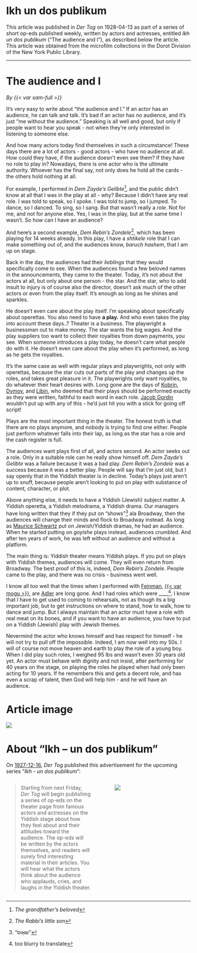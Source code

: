 # Ikh un dos publikum

This article was published in _Der Tog_ on 1928-04-13 as part of a series of short op-eds published weekly, written by actors and actresses, entitled _Ikh un dos publikum_ ("The audience and I"), as described below the article.
This article was obtained from the microfilm collections in the Dorot Division of the New York Public Library.


---

# The audience and I

_By {{< var sam-full >}}_

It's very easy to write about "the audience and I." If an actor has an audience, he can talk and talk. It's bad if an actor has no audience, and it's just "me without the audience." Speaking is all well and good, but only if people want to hear you speak - not when they're only interested in listening to someone else.

And how many actors today find themselves in such a circumstance! These days there are a lot of actors - good actors - who have no audience at all. How could they have, if the audience doesn't even see them? If they have no role to play in? Nowadays, there is one actor who is the ultimate authority. Whoever has the final say, not only does he hold all the cards - the others hold nothing at all.

For example, I performed in _Dem Zayde's Gelibte_^[_The grandfather's beloved_], and the public didn't know at all that I was in the play at all - why? Because I didn't have any real role. I was told to speak, so I spoke. I was told to jump, so I jumped. To dance, so I danced. To sing, so I sang. But that wasn't really a _role_. Not for me, and not for anyone else. Yes, I was in the play, but at the same time I wasn't. So how can I have an audience?

And here's a second example, _Dem Rebin's Zondele_^[_The Rabbi's little son_], which has been playing for 14 weeks already. In this play, I have a _shtikele_ role that I can make something out of, and the audiences know, _baruch hashem_, that I am up on stage.

Back in the day, the audiences had their _lieblings_ that they would specifically come to see. When the audiences found a few beloved names in the announcements, they came to the theater. Today, it's not about the actors at all, but only about one person - the star. And the star, who to add insult to injury is of course also the director, doesn't ask much of the other actors or even from the play itself. It's enough as long as he shines and sparkles.

He doesn't even care about the play itself. I'm speaking about specifically about operettas. You also need to have **a play.** And who even takes the play into account these days..? Theater is a business. The playwright a businessman out to make money. The star wants the big wages. And the play suppliers too want to collect their royalties from down payments, you see. When someone introduces a play today, he doesn't care what people do with it. He doesn't even care about the play when it's performed, as long as he gets the royalties.

It's the same case as well with regular plays and playwrights, not only with operettas, because the star cuts out parts of the play and changes up the roles, and takes great pleasure in it. The playwrights only want royalties, to do whatever their heart desires with. Long gone are the days of [Kobrin](https://en.wikipedia.org/wiki/Leon_Kobrin), [Dymov](https://congressforjewishculture.org/people/5533/Dymov-Osip-Ossip-Dimow-Dimov-February-16-1878-February-3-1959), and [Libin](https://en.wikipedia.org/wiki/Zalmon_Libin), who deemed that their plays should be performed exactly as they were written, faithful to each word in each role. [Jacob Gordin](https://en.wikipedia.org/wiki/Jacob_Gordin) wouldn't put up with any of this - he'd just hit you with a stick for going off script!

Plays are the most important thing in the theater. The honest truth is that there are no plays anymore, and nobody is trying to find one either. People just perform whatever falls into their lap, as long as the star has a role and the cash register is full.

The audiences want plays first of all, and actors second. An actor seeks out a role. Only in a suitable role can he really show himself off. _Dem Zayde's Gelibte_ was a failure because it was a bad play. _Dem Rebin's Zondele_ was a success because it was a better play. People will say that I'm just old, but I say openly that in the Yiddish theater is in decline. Today's plays just aren't up to snuff, because people aren't looking to put on play with substance of content, character, or plot.

Above anything else, it needs to have a Yiddish (Jewish) subject matter. A Yiddish operetta, a Yiddish melodrama, a Yiddish drama. Our managers have long written that they if they put on "shows"^["שאָוס"] ala Broadway, then the audiences will change their minds and flock to Broadway instead. As long as [Maurice Schwartz](https://en.wikipedia.org/wiki/Maurice_Schwartz) put on Jewish/Yiddish dramas, he had an audience. When he started putting on _goyishe_ plays instead, audiences crumbled. And after ten years of work, he was left without an audience and without a platform.

The main thing is: Yiddish theater means Yiddish plays. If you put on plays with Yiddish themes, audiences will come. They will even return from Broadway. The best proof of this is, indeed, _Dem Rebin's Zondele_. People came to the play, and there was no crisis - business went well.

I know all too well that the times when I performed with [Feinman](https://www.museumoffamilyhistory.com/yt/lex/F/feinman-sigmund.htm), [{{< var mogu >}}](https://www.museumoffamilyhistory.com/yt/lex/M/mogulesko-sigmund.htm), are [Adler](https://www.museumoffamilyhistory.com/yt/lex/A/adler-jacob-p.htm) are long gone. And I had roles which were ____^[too blurry to translate]. I know that I have to get used to coming to rehearsals, not as though its a big important job, but to get instructions on where to stand, how to walk, how to dance and jump. But I always maintain that an actor must have a role with real meat on its bones, and if you want to have an audience, you have to put on a Yiddish (Jewish) play with Jewish themes.

Nevermind the actor who knows himself and has respect for himself - he will not try to pull off the impossible. Indeed, I am now well into my 50s. I will of course not move heaven and earth to play the role of a young boy. When I did play such roles, I weighed 95 lbs and wasn't even 30 years old yet. An actor must behave with dignity and not insist, after performing for 40 years on the stage, on playing the roles he played when had only been acting for 10 years. If he remembers this and gets a decent role, and has even a scrap of talent, then God will help him - and he will have an audience.

# Article image

![](img/1928-04-13_der-tog.png)



# About "Ikh -- un dos publikum"

On [1927-12-16](https://www.nli.org.il/en/newspapers/dertog/1927/12/16/01/article/24/), _Der Tog_ published this advertisement for the upcoming series "_Ikh - un dos publikum_":

:::: {.columns}

::: {.column width="50%"}

> Starting from next Friday, _Der Tog_ will begin publishing a series of op-eds on the theater page from famous actors and actresses on the Yiddish stage about how they feel about and their attitudes toward the audience. The op-eds will be written by the actors themselves, and readers will surely find interesting material in their articles. You will hear what the actors think about the audience who applauds, cries, and laughs in the Yiddish theater.

:::

::: {.column width="5%"}

:::

::: {.column width="45%"}

![](img/1927-12-16_der-tog_advert.png)

:::

::::